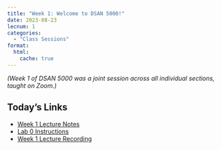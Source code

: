 ```yaml
---
title: "Week 1: Welcome to DSAN 5000!"
date: 2023-08-23
lecnum: 1
categories:
  - "Class Sessions"
format:
  html:
    cache: true
---
```


*(Week 1 of DSAN 5000 was a joint session across all individual sections, taught on Zoom.)*


::: {.callout-note}

# Today's Links

* <a class="icon-link" href="https://jfh.georgetown.domains/dsan5000/slides-and-labs/_site/content/slides/faculty/notes.html" target="_blank"><i class="bi bi-journals pe-1"></i>Week 1 Lecture Notes</a>
* <a class="icon-link" href="https://jfh.georgetown.domains/dsan5000/slides-and-labs/_site/content/labs/assignments/lab-00/lab-0.pdf" target="_blank"><i class="bi bi-laptop pe-1"></i>Lab 0 Instructions</a>
* <a class="icon-link" href="https://georgetown.zoom.us/rec/play/A7VzrmQEWpDYp10mDDbTWzxA7HYzaN3mXHvy4_pdDi1MsLocjxei3PG6qxLSc7_cjuu8dolvZlvyOD3j.scF7T7VpX5SvUA-_?canPlayFromShare=true&from=share_recording_detail&startTime=1692808468000&componentName=rec-play&originRequestUrl=https%3A%2F%2Fgeorgetown.zoom.us%2Frec%2Fshare%2Fe_Ei6X4qg_5ch6dnj7k_NP8ZrOnrquWTltKhdrFqF1lDgRw57Ti81vdgjOae387a.dlsZvy60UY-pezSr%3FstartTime%3D1692808468000" target="_blank"><i class="bi bi-film pe-1"></i>Week 1 Lecture Recording</a>

:::

